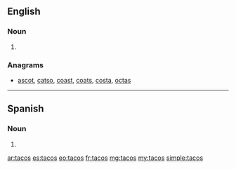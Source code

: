 {{also|TACOS}}
==English==

===Noun===
{{head|en|plural}}

# {{plural of|taco|lang=en|nocat=1}}

===Anagrams===
* [[ascot#English|ascot]], [[catso#English|catso]], [[coast#English|coast]], [[coats#English|coats]], [[costa#English|costa]], [[octas#English|octas]]

----

==Spanish==

===Noun===
{{head|es|noun form|g=m}}

# {{plural of|taco|lang=es|nocat=1}}

[[ar:tacos]]
[[es:tacos]]
[[eo:tacos]]
[[fr:tacos]]
[[mg:tacos]]
[[my:tacos]]
[[simple:tacos]]
